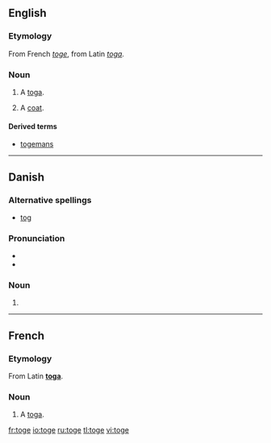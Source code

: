==English==

===Etymology===
From French ''[[toge#French|toge]]'', from Latin ''[[toga#Latin|toga]]''.

===Noun===
{{en-noun}}

# {{obsolete}} A [[toga]].
# {{cant}} A [[coat]].

====Derived terms====
* [[togemans]]

----

==Danish==

===Alternative spellings===
* [[tog]]

===Pronunciation===
* {{IPA|/tɔːgə/|[ˈtˢɔːwə]|lang=da}}
* {{homophones|tåge|lang=da}}

===Noun===
{{infl|da|noun form|g=n}}

# {{form of|plural indefinite|tog|lang=Danish}}

----

==French==

===Etymology===
From Latin '''[[toga#Laitn|toga]]'''.

===Noun===
{{fr-noun|f}}

# A [[toga]].

[[fr:toge]]
[[io:toge]]
[[ru:toge]]
[[tl:toge]]
[[vi:toge]]